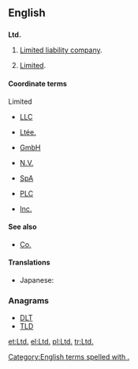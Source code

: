 ==English==

==={{abbreviation}}===
'''Ltd.'''

# {{British}} [[limited liability company|Limited liability company]].
# [[limited|Limited]].

====Coordinate terms====
; Limited
* [[LLC]] {{qualifier|English}}
* {{sense|Canada}} [[Ltée.]] {{qualifier|French}}
* {{sense|Germany}} [[GmbH]] {{qualifier|German}}
* {{sense|Netherlands}} [[N.V.]] {{qualifier|Dutch}}
* {{sense|Italy}} [[SpA]] {{qualifier|Italian}}
* {{sense|UK}} [[PLC]] {{qualifier|English}}
* {{sense|USA}} [[Inc.]] {{qualifier|English}}

====See also====
* [[Co.]]

====Translations====
{{trans-top}}
* Japanese: {{t|ja|有}}
{{trans-bottom}}

===Anagrams===
* [[DLT#English|DLT]] 
* [[TLD#English|TLD]]

[[Category:English terms spelled with .]]
[[et:Ltd.]]
[[el:Ltd.]]
[[pl:Ltd.]]
[[tr:Ltd.]]